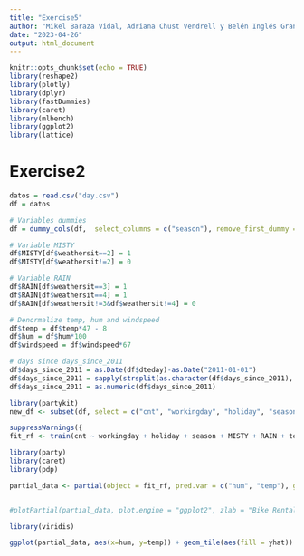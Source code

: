 ---
title: "Exercise5"
author: "Mikel Baraza Vidal, Adriana Chust Vendrell y Belén Inglés Granero"
date: "2023-04-26"
output: html_document
---

```{r setup, include=FALSE}
knitr::opts_chunk$set(echo = TRUE)
library(reshape2)
library(plotly)
library(dplyr)
library(fastDummies)
library(caret)
library(mlbench)
library(ggplot2)
library(lattice)
```

# Exercise2

```{r cars}
datos = read.csv("day.csv")
df = datos

# Variables dummies
df = dummy_cols(df,  select_columns = c("season"), remove_first_dummy = TRUE)

# Variable MISTY
df$MISTY[df$weathersit==2] = 1
df$MISTY[df$weathersit!=2] = 0

# Variable RAIN
df$RAIN[df$weathersit==3] = 1
df$RAIN[df$weathersit==4] = 1
df$RAIN[df$weathersit!=3&df$weathersit!=4] = 0

# Denormalize temp, hum and windspeed
df$temp = df$temp*47 - 8
df$hum = df$hum*100
df$windspeed = df$windspeed*67

# days since days_since_2011
df$days_since_2011 = as.Date(df$dteday)-as.Date("2011-01-01")
df$days_since_2011 = sapply(strsplit(as.character(df$days_since_2011), 'days'), `[[`, 1)
df$days_since_2011 = as.numeric(df$days_since_2011)
```


```{r}

library(partykit)
new_df <- subset(df, select = c("cnt", "workingday", "holiday", "season", "MISTY", "RAIN", "temp", "hum", "windspeed", "days_since_2011"))

suppressWarnings({
fit_rf <- train(cnt ~ workingday + holiday + season + MISTY + RAIN + temp + hum + windspeed + days_since_2011, data = new_df, method = "rf")})

```


```{r}

library(party)
library(caret)
library(pdp)

partial_data <- partial(object = fit_rf, pred.var = c("hum", "temp"), grid.resolution = c(20, 20))


#plotPartial(partial_data, plot.engine = "ggplot2", zlab = "Bike Rentals", rug=TRUE, train=new_df) 

```


```{r}

library(viridis)

ggplot(partial_data, aes(x=hum, y=temp)) + geom_tile(aes(fill = yhat)) + geom_rug(position = "jitter", alpha=0.2, sides = "bl") + ggtitle('Bidimensional Partial Dependency Plot') + xlab('Humidity') + ylab('Temperature') + scale_fill_viridis(name='Bike rentals')  +  theme_minimal() 


```









